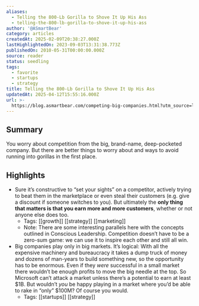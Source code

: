 ```yaml
---
aliases:
  - Telling the 800-Lb Gorilla to Shove It Up His Ass
  - telling-the-800-lb-gorilla-to-shove-it-up-his-ass
author: '@ASmartBear'
category: articles
createdAt: 2025-02-09T20:38:27.000Z
lastHighlightedOn: 2023-09-03T13:31:38.773Z
publishedOn: 2010-05-31T00:00:00.000Z
source: reader
status: seedling
tags:
  - favorite
  - startups
  - strategy
title: Telling the 800-Lb Gorilla to Shove It Up His Ass
updatedAt: 2025-04-12T15:55:16.000Z
url: >-
  https://blog.asmartbear.com/competing-big-companies.html?utm_source=longform.asmartbear.com&utm_campaign=longform.asmartbear.com&utm_medium=post
---
```

## Summary

You worry about competition from the big, brand-name, deep-pocketed company. But there are better things to worry about and ways to avoid running into gorillas in the first place.

## Highlights

- Sure it’s constructive to “set your sights” on a competitor, actively trying to beat them in the marketplace or even steal their customers (e.g. give a discount if someone switches to you). But ultimately the **only thing that matters is that you earn more and more customers**, whether or not anyone else does too.
    - Tags: [[growth]] [[strategy]] [[marketing]]
    - Note: There are some interesting parallels here with the concepts outlined in Conscious Leadership. Competition doesn’t have to be a zero-sum game: we can use it to inspire each other and still all win.
- Big companies play only in big markets.
  It’s logical: With all the expensive machinery and bureaucracy it takes a dump truck of money and dozens of man-years to build something new, so the opportunity has to be enormous. Even if they _were_ successful in a small market there wouldn’t be enough profits to move the big needle at the top.
  So Microsoft can’t attack a market unless there’s a potential to earn at least $1B. But wouldn’t *you* be happy playing in a market where you’d be able to rake in “only” $100M? Of course you would.
    - Tags: [[startups]] [[strategy]]
